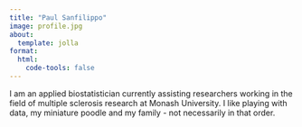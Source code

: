 ```yaml
---
title: "Paul Sanfilippo"
image: profile.jpg
about:
  template: jolla
format:
  html:
    code-tools: false
---
```


I am an applied biostatistician currently assisting researchers working in the field of multiple sclerosis research at Monash University. I like playing with data, my miniature poodle and my family - not necessarily in that order.
